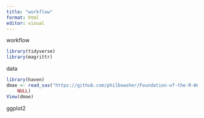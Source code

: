 ```yaml
---
title: "workflow"
format: html
editor: visual
---
```


workflow

```r
library(tidyverse)
library(magrittr)
```

data

```r

library(haven)
dmae <- read_sas("https://github.com/philbowsher/Foundation-of-the-R-Workflow-workshop-2019-09-06/raw/master/Examples/data/dmae.sas7bdat", 
    NULL)
View(dmae)

```

ggplot2

```r

```


